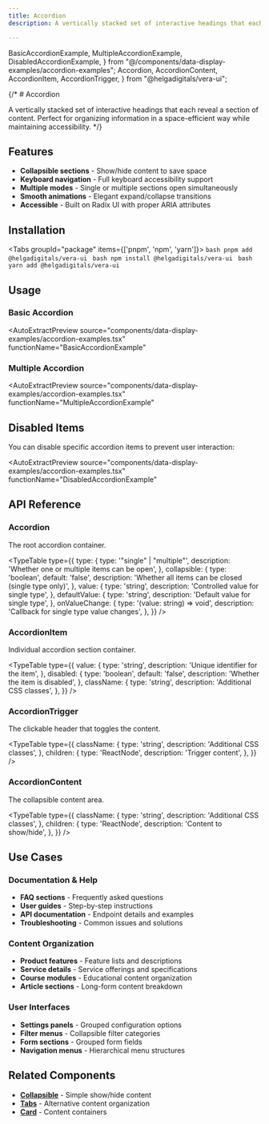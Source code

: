 ```yaml
---
title: Accordion
description: A vertically stacked set of interactive headings that each reveal a section of content. Perfect for organizing information in a space-efficient way while maintaining accessibility.

---
```


  BasicAccordionExample,
  MultipleAccordionExample,
  DisabledAccordionExample,
} from "@/components/data-display-examples/accordion-examples";
  Accordion,
  AccordionContent,
  AccordionItem,
  AccordionTrigger,
} from "@helgadigitals/vera-ui";

{/* # Accordion

A vertically stacked set of interactive headings that each reveal a section of content. Perfect for organizing information in a space-efficient way while maintaining accessibility. */}

## Features

- **Collapsible sections** - Show/hide content to save space
- **Keyboard navigation** - Full keyboard accessibility support
- **Multiple modes** - Single or multiple sections open simultaneously
- **Smooth animations** - Elegant expand/collapse transitions
- **Accessible** - Built on Radix UI with proper ARIA attributes

## Installation


<Tabs groupId="package" items={['pnpm', 'npm', 'yarn']}>
    <Tab value="pnpm" >
      ```bash
      pnpm add @helgadigitals/vera-ui
      ```
    </Tab>
    <Tab value="npm" >
      ```bash
      npm install @helgadigitals/vera-ui
      ```
    </Tab>
    <Tab value="yarn" >
      ```bash
      yarn add @helgadigitals/vera-ui
      ```
    </Tab>
</Tabs>

## Usage

### Basic Accordion

<AutoExtractPreview 
  source="components/data-display-examples/accordion-examples.tsx" 
  functionName="BasicAccordionExample"
>
  <BasicAccordionExample />
</AutoExtractPreview>

### Multiple Accordion

<AutoExtractPreview 
  source="components/data-display-examples/accordion-examples.tsx" 
  functionName="MultipleAccordionExample"
>
  <MultipleAccordionExample />
</AutoExtractPreview>

## Disabled Items

You can disable specific accordion items to prevent user interaction:

<AutoExtractPreview 
  source="components/data-display-examples/accordion-examples.tsx" 
  functionName="DisabledAccordionExample"
>
  <DisabledAccordionExample />
</AutoExtractPreview>

## API Reference

### Accordion

The root accordion container.

<TypeTable
  type={{
    type: {
      type: '"single" | "multiple"',
      description: 'Whether one or multiple items can be open',
    },
    collapsible: {
      type: 'boolean',
      default: 'false',
      description: 'Whether all items can be closed (single type only)',
    },
    value: {
      type: 'string',
      description: 'Controlled value for single type',
    },
    defaultValue: {
      type: 'string',
      description: 'Default value for single type',
    },
    onValueChange: {
      type: '(value: string) => void',
      description: 'Callback for single type value changes',
    },
  }}
/>

### AccordionItem

Individual accordion section container.

<TypeTable
  type={{
    value: {
      type: 'string',
      description: 'Unique identifier for the item',
    },
    disabled: {
      type: 'boolean',
      default: 'false',
      description: 'Whether the item is disabled',
    },
    className: {
      type: 'string',
      description: 'Additional CSS classes',
    },
  }}
/>

### AccordionTrigger

The clickable header that toggles the content.

<TypeTable
  type={{
    className: {
      type: 'string',
      description: 'Additional CSS classes',
    },
    children: {
      type: 'ReactNode',
      description: 'Trigger content',
    },
  }}
/>

### AccordionContent

The collapsible content area.

<TypeTable
  type={{
    className: {
      type: 'string',
      description: 'Additional CSS classes',
    },
    children: {
      type: 'ReactNode',
      description: 'Content to show/hide',
    },
  }}
/>

## Use Cases

### Documentation & Help
- **FAQ sections** - Frequently asked questions
- **User guides** - Step-by-step instructions
- **API documentation** - Endpoint details and examples
- **Troubleshooting** - Common issues and solutions

### Content Organization
- **Product features** - Feature lists and descriptions
- **Service details** - Service offerings and specifications
- **Course modules** - Educational content organization
- **Article sections** - Long-form content breakdown

### User Interfaces
- **Settings panels** - Grouped configuration options
- **Filter menus** - Collapsible filter categories
- **Form sections** - Grouped form fields
- **Navigation menus** - Hierarchical menu structures

## Related Components

- **[Collapsible](/docs/components/data-display/collapsible)** - Simple show/hide content
- **[Tabs](/docs/components/data-display/tabs)** - Alternative content organization
- **[Card](/docs/components/data-display/card)** - Content containers